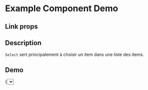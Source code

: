 
<Meta title="Example/Select" component={Select} />

# Example Component Demo

## Link props
<Props of={Select} />

## Description

`Select` sert principalement à choisir un item dans une liste des items.

## Demo

<Canvas>
  <Story name="Default Select">
    {<Select/>}
  </Story>
  <Story name="Select styled">
    {<SelectStyled/>}
  </Story>
</Canvas>